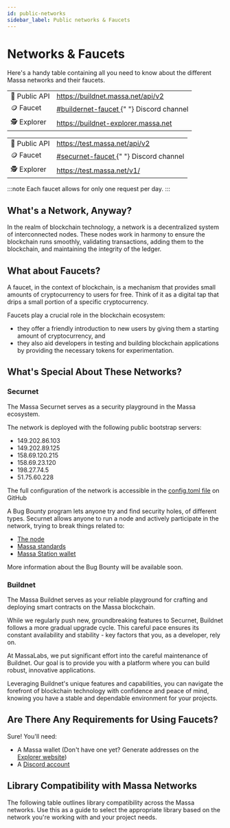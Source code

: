 ```yaml
---
id: public-networks
sidebar_label: Public networks & Faucets
---
```



# Networks & Faucets

Here's a handy table containing all you need to know about the different Massa networks and their faucets.

<Tabs>
  <TabItem value="buildnet" label="👷 BuildNet" default>
    <table>
      <tr>
        <td>🔗 Public API</td>
        <td>
          <a href="https://buildnet.massa.net/api/v2">
            https://buildnet.massa.net/api/v2
          </a>
        </td>
      </tr>
      <tr>
        <td>🪙 Faucet</td>
        <td>
          <a href="https://discord.com/channels/828270821042159636/1097797634065956915">
            #buildernet-faucet
          </a>{" "}
          Discord channel
        </td>
      </tr>
      <tr>
        <td>🕵️ Explorer</td>
        <td>
          <a href="https://buildnet-explorer.massa.net">https://buildnet-explorer.massa.net</a>
        </td>
      </tr>
    </table>
  </TabItem>
  <TabItem value="securnet" label="🧑‍🔬 SecurNet">
    <table>
      <tr>
        <td>🔗 Public API</td>
        <td>
          <a href="https://test.massa.net/api/v2">
            https://test.massa.net/api/v2
          </a>
        </td>
      </tr>
      <tr>
        <td>🪙 Faucet</td>
        <td>
          <a href="https://discord.com/channels/828270821042159636/866190913030193172">
            #securnet-faucet
          </a>{" "}
          Discord channel
        </td>
      </tr>
      <tr>
        <td>🕵️ Explorer</td>
        <td>
          <a href="https://test.massa.net/v1/">https://test.massa.net/v1/</a>
        </td>
      </tr>
    </table>
  </TabItem>
</Tabs>

:::note
Each faucet allows for only one request per day.
:::

## What's a Network, Anyway?

In the realm of blockchain technology, a network is a decentralized system of interconnected nodes.
These nodes work in harmony to ensure the blockchain runs smoothly, validating transactions, adding them to the blockchain, and maintaining the integrity of the ledger.

## What about Faucets?

A faucet, in the context of blockchain, is a mechanism that provides small amounts of cryptocurrency to users for free.
Think of it as a digital tap that drips a small portion of a specific cryptocurrency.

Faucets play a crucial role in the blockchain ecosystem:

- they offer a friendly introduction to new users by giving them a starting amount of cryptocurrency, and
- they also aid developers in testing and building blockchain applications by providing the necessary tokens for experimentation.

## What's Special About These Networks?

### Securnet

The Massa Securnet serves as a security playground in the Massa ecosystem.

The network is deployed with the following public bootstrap servers:
- 149.202.86.103
- 149.202.89.125
- 158.69.120.215
- 158.69.23.120
- 198.27.74.5
- 51.75.60.228

The full configuration of the network is accessible in the [config.toml file](https://github.com/massalabs/massa/blob/securnet/massa-node/base_config/config.toml) on GitHub

A Bug Bounty program lets anyone try and find security holes, of different types. Securnet allows anyone to run a node and actively participate in the network,
trying to break things related to:

- [The node](https://github.com/massalabs/massa)
- [Massa standards](https://github.com/massalabs/massa-standards)
- [Massa Station wallet](/docs/massaStation/home)

More information about the Bug Bounty will be available soon.

### Buildnet

The Massa Buildnet serves as your reliable playground for crafting and deploying smart contracts on the Massa blockchain.

While we regularly push new, groundbreaking features to Securnet, Buildnet follows a more gradual upgrade cycle. This careful pace ensures its constant availability and stability - key factors that you, as a developer, rely on.

At MassaLabs, we put significant effort into the careful maintenance of Buildnet. Our goal is to provide you with a platform where you can build robust, innovative applications.

Leveraging Buildnet's unique features and capabilities, you can navigate the forefront of blockchain technology with confidence and peace of mind, knowing you have a stable and dependable environment for your projects.

## Are There Any Requirements for Using Faucets?

Sure! You'll need:

- A Massa wallet (Don't have one yet? Generate addresses on the [Explorer website](https://massa.net/testnet/wallet))
- A [Discord account](https://support.discord.com/hc/en-us/articles/360033931551-Getting-Started)

## Library Compatibility with Massa Networks

The following table outlines library compatibility across the Massa networks. Use this as a guide to select the appropriate library based on the network you're working with and your project needs.

<VersionsTable />
